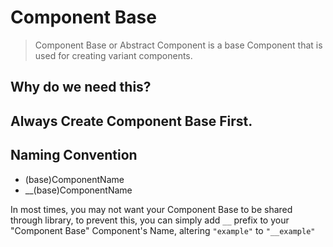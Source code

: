 # Component Base

> Component Base or Abstract Component is a base Component that is used for creating variant components.

## Why do we need this?

## Always Create Component Base First.

## Naming Convention

- (base)ComponentName
- \_\_(base)ComponentName

In most times, you may not want your Component Base to be shared through library, to prevent this, you can simply add `__` prefix to your "Component Base" Component's Name, altering `"example"` to `"__example"`
